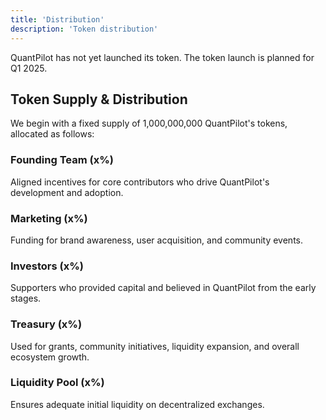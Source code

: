 ```yaml
---
title: 'Distribution'
description: 'Token distribution'
---
```


<Warning>QuantPilot has not yet launched its token. The token launch is planned for Q1 2025.</Warning>

## Token Supply & Distribution

We begin with a fixed supply of 1,000,000,000 QuantPilot's tokens, allocated as follows:

### Founding Team (x%)

Aligned incentives for core contributors who drive QuantPilot's development and adoption.

### Marketing (x%)

Funding for brand awareness, user acquisition, and community events.

### Investors (x%)

Supporters who provided capital and believed in QuantPilot from the early stages.

### Treasury (x%)

Used for grants, community initiatives, liquidity expansion, and overall ecosystem growth.

### Liquidity Pool (x%)

Ensures adequate initial liquidity on decentralized exchanges.
